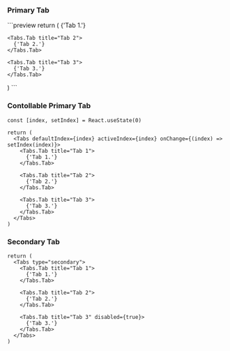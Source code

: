
<br />

### Primary Tab
<Documenter >
```preview
return (
  <Tabs defaultIndex={2}>
    <Tabs.Tab title="Tab 1" disabled={true}>
      {'Tab 1.'}
    </Tabs.Tab>

    <Tabs.Tab title="Tab 2">
      {'Tab 2.'}
    </Tabs.Tab>

    <Tabs.Tab title="Tab 3">
      {'Tab 3.'}
    </Tabs.Tab>
  </Tabs>
)
```

### Contollable Primary Tab
```preview
const [index, setIndex] = React.useState(0)

return (
  <Tabs defaultIndex={index} activeIndex={index} onChange={(index) => setIndex(index)}>
    <Tabs.Tab title="Tab 1">
      {'Tab 1.'}
    </Tabs.Tab>

    <Tabs.Tab title="Tab 2">
      {'Tab 2.'}
    </Tabs.Tab>

    <Tabs.Tab title="Tab 3">
      {'Tab 3.'}
    </Tabs.Tab>
  </Tabs>
)
```
</Documenter>

### Secondary Tab
```preview
return (
  <Tabs type="secondary"> 
    <Tabs.Tab title="Tab 1">
      {'Tab 1.'}
    </Tabs.Tab>

    <Tabs.Tab title="Tab 2">
      {'Tab 2.'}
    </Tabs.Tab>

    <Tabs.Tab title="Tab 3" disabled={true}>
      {'Tab 3.'}
    </Tabs.Tab>
  </Tabs>
)
```
